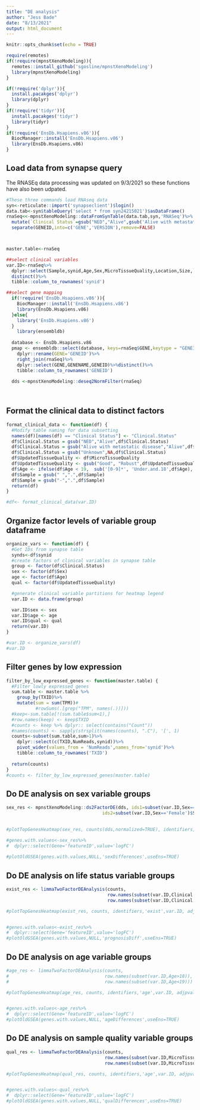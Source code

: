 ```yaml
---
title: "DE analysis"
author: "Jess Bade"
date: "8/13/2021"
output: html_document
---
```


```r
knitr::opts_chunk$set(echo = TRUE)

require(remotes)
if(!require(mpnstXenoModeling)){
  remotes::install_github('sgosline/mpnstXenoModeling')
  library(mpnstXenoModeling)
}

if(!require('dplyr')){
  install.pacakges('dplyr')
  library(dplyr)
}
if(!require('tidyr')){
  install.pacakges('tidyr')
  library(tidyr)
}
if(!require('EnsDb.Hsapiens.v86')){
  BiocManager::install('EnsDb.Hsapiens.v86')
  library(EnsDb.Hsapiens.v86)
}
```

## Load data from synapse query

The RNASEq data processing was updated on 9/3/2021 so these functions have also been udpated. 


```r
#These three commands load RNAseq data
syn<-reticulate::import('synapseclient')$login()
data.tab<-syn$tableQuery('select * from syn24215021')$asDataFrame()
rnaSeq<<-mpnstXenoModeling::dataFromSynTable(data.tab,syn,'RNASeq')%>%
  mutate(`Clinical Status`=gsub("NED","Alive",gsub('Alive with metastatic disease','Alive',Clinical.Status)))%>%
  separate(GENEID,into=c('GENE','VERSION'),remove=FALSE)



master.table<-rnaSeq

##select clinical variables
var.ID<-rnaSeq%>%
  dplyr::select(Sample,synid,Age,Sex,MicroTissueQuality,Location,Size,`Clinical Status`)%>%
  distinct()%>%
  tibble::column_to_rownames('synid')

##select gene mapping
  if(!require('EnsDb.Hsapiens.v86')){
    BiocManager::install('EnsDb.Hsapiens.v86')
    library(EnsDb.Hsapiens.v86)
  }else{
    library('EnsDb.Hsapiens.v86')
  }
    library(ensembldb)
  
  database <- EnsDb.Hsapiens.v86
  pmap <- ensembldb::select(database, keys=rnaSeq$GENE,keytype = "GENEID", columns = c("GENENAME"))%>%
    dplyr::rename(GENE='GENEID')%>%
    right_join(rnaSeq)%>%
    dplyr::select(GENE,GENENAME,GENEID)%>%distinct()%>%
    tibble::column_to_rownames('GENEID')
  
  dds <-mpnstXenoModeling::deseq2NormFilter(rnaSeq)

  

```

## Format the clinical data to distinct factors


```r

format_clinical_data <- function(df) {
  #Modify table naming for data subsetting
  names(df)[names(df) == "Clinical Status"] <- "Clinical.Status"
  df$Clinical.Status = gsub("NED","Alive",df$Clinical.Status)
  df$Clinical.Status = gsub("Alive with metastatic disease","Alive",df$Clinical.Status)
  df$Clinical.Status = gsub("Unknown",NA,df$Clinical.Status)
  df$UpdatedTissueQuality <- df$MicroTissueQuality
  df$UpdatedTissueQuality <- gsub("Good", "Robust",df$UpdatedTissueQuality)
  df$Age <- ifelse(df$Age < 19,  sub('[0-9]*', 'Under.and.18',df$Age), gsub('[0-9]*', 'Over.18',df$Age))
  df$Sample = gsub(" ",".",df$Sample)
  df$Sample = gsub("-",".",df$Sample)
  return(df)
}

#df<- format_clinical_data(var.ID)

```

## Organize factor levels of variable group dataframe


```r

organize_vars <- function(df) {
  #Get IDs from synapse table
  synds<-df$synid
  #create factors of clinical variables in synapse table
  group <- factor(df$Clinical.Status)
  sex <- factor(df$Sex)
  age <- factor(df$Age)
  qual <- factor(df$UpdatedTissueQuality)

  #generate clinical variable partitions for heatmap legend
  var.ID <- data.frame(group)

  var.ID$sex <- sex
  var.ID$age <- age
  var.ID$qual <- qual
  return(var.ID)
}

#var.ID <- organize_vars(df)
#var.ID

```


## Filter genes by low expression


```r

filter_by_low_expressed_genes <- function(master.table) {
  #Filter lowly expressed genes
  sum.table <- master.table %>% 
    group_by(TXID)%>%
    mutate(sum = sum(TPM))#
           #rowSums(.[grep("TPM", names(.))]))
  #keep<-sum.table[!(sum.table$sum<1),]
  #row.names(keep) <- keep$TXID
  #counts <- keep %>% dplyr:: select(contains("Count"))
  #names(counts) <- sapply(strsplit(names(counts), ".C"), '[', 1)
  counts<-subset(sum.table,sum>1)%>%
    dplyr::select(c(TXID,NumReads,synid))%>%
    pivot_wider(values_from = 'NumReads',names_from='synid')%>%
    tibble::column_to_rownames('TXID')
  
  return(counts)
}
#counts <- filter_by_low_expressed_genes(master.table)

```

## Do DE analysis on sex variable groups


```r
sex_res <- mpnstXenoModeling::ds2FactorDE(dds, ids1=subset(var.ID,Sex=='Male')$Sample,
                                    ids2=subset(var.ID,Sex=='Female')$Sample,name='sex')
                                   

#plotTopGenesHeatmap(sex_res, counts(dds,normalized=TRUE), identifiers,'sex',var.ID, adjpval=0.05, upload=TRUE, parentID='syn25323411')

#genes.with.values<-sex_res%>%
#  dplyr::select(Gene='featureID',value='logFC')
                   
#plotOldGSEA(genes.with.values,NULL,'sexDifferences',useEns=TRUE)

```

## Do DE analysis on life status variable groups


```r
exist_res <- limmaTwoFactorDEAnalysis(counts, 
                                      row.names(subset(var.ID,Clinical.Status%in%c('Alive','NED','Alive with metastatic disease'))),
                                      row.names(subset(var.ID,Clinical.Status=='Deceased')))

#plotTopGenesHeatmap(exist_res, counts, identifiers,'exist',var.ID, adjpval=0.1, upload=TRUE, parentID='syn25323411')


#genes.with.values<-exist_res%>%
#  dplyr::select(Gene='featureID',value='logFC')
#plotOldGSEA(genes.with.values,NULL,'prognosisDiff',useEns=TRUE)
```

## Do DE analysis on age variable groups


```r
#age_res <- limmaTwoFactorDEAnalysis(counts,  
#                                    row.names(subset(var.ID,Age>18)),
#                                    row.names(subset(var.ID,Age<19)))

#plotTopGenesHeatmap(age_res, counts, identifiers,'age',var.ID, adjpval=0.1, upload=TRUE, parentID='syn25323411')


#genes.with.values<-age_res%>%
#  dplyr::select(Gene='featureID',value='logFC')
#plotOldGSEA(genes.with.values,NULL,'ageDifferences',useEns=TRUE)
```

## Do DE analysis on sample quality variable groups


```r
qual_res <- limmaTwoFactorDEAnalysis(counts, 
                                     row.names(subset(var.ID,MicroTissueQuality%in%c('Good','Robust'))), 
                                     row.names(subset(var.ID,MicroTissueQuality=='Unusable')))

#plotTopGenesHeatmap(qual_res, counts, identifiers,'age',var.ID, adjpval=0.1, upload=TRUE, parentID='syn25323411')


#genes.with.values<-qual_res%>%
#  dplyr::select(Gene='featureID',value='logFC')
#plotOldGSEA(genes.with.values,NULL,'qualDifferences',useEns=TRUE)
```
